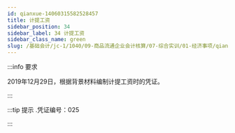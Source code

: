 ---
id: qianxue-14060315582528457
title: 计提工资
sidebar_position: 34
sidebar_label: 34 计提工资
sidebar_class_name: green
slug: /基础会计/jc-1/1040/09-商品流通企业会计核算/07-综合实训/01-经济事项/qianxue-14051614365231201/qianxue-14060315582528457/计提工资
---

:::info 要求

2019年12月29日，根据背景材料编制计提工资时的凭证。

:::

:::tip 提示
  .凭证编号：025 
:::
